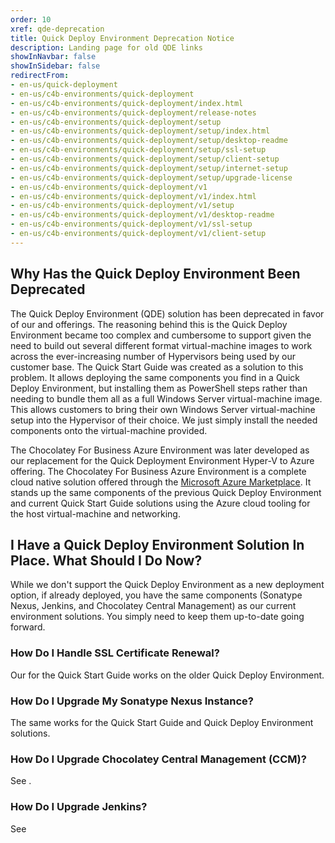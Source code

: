 ```yaml
---
order: 10
xref: qde-deprecation
title: Quick Deploy Environment Deprecation Notice
description: Landing page for old QDE links
showInNavbar: false
showInSidebar: false
redirectFrom:
- en-us/quick-deployment
- en-us/c4b-environments/quick-deployment
- en-us/c4b-environments/quick-deployment/index.html
- en-us/c4b-environments/quick-deployment/release-notes
- en-us/c4b-environments/quick-deployment/setup
- en-us/c4b-environments/quick-deployment/setup/index.html
- en-us/c4b-environments/quick-deployment/setup/desktop-readme
- en-us/c4b-environments/quick-deployment/setup/ssl-setup
- en-us/c4b-environments/quick-deployment/setup/client-setup
- en-us/c4b-environments/quick-deployment/setup/internet-setup
- en-us/c4b-environments/quick-deployment/setup/upgrade-license
- en-us/c4b-environments/quick-deployment/v1
- en-us/c4b-environments/quick-deployment/v1/index.html
- en-us/c4b-environments/quick-deployment/v1/setup
- en-us/c4b-environments/quick-deployment/v1/desktop-readme
- en-us/c4b-environments/quick-deployment/v1/ssl-setup
- en-us/c4b-environments/quick-deployment/v1/client-setup
---
```


## Why Has the Quick Deploy Environment Been Deprecated

The Quick Deploy Environment (QDE) solution has been deprecated in favor of our <Xref title="Chocolatey For Business Quick Start Guide (QSG)" value="c4b-quick-start-guide" /> and <Xref title="Chocolatey For Business Azure Environment" value="c4b-azure" /> offerings. The reasoning behind this is the Quick Deploy Environment became too complex and cumbersome to support given the need to build out several different format virtual-machine images to work across the ever-increasing number of Hypervisors being used by our customer base. The Quick Start Guide was created as a solution to this problem. It allows deploying the same components you find in a Quick Deploy Environment, but installing them as PowerShell steps rather than needing to bundle them all as a full Windows Server virtual-machine image. This allows customers to bring their own Windows Server virtual-machine setup into the Hypervisor of their choice. We just simply install the needed components onto the virtual-machine provided.

The Chocolatey For Business Azure Environment was later developed as our replacement for the Quick Deployment Environment Hyper-V to Azure offering. The Chocolatey For Business Azure Environment is a complete cloud native solution offered through the [Microsoft Azure Marketplace](https://azuremarketplace.microsoft.com/en-us/marketplace/apps/chocolateysoftwareinc1605695330527.c4b_azure_qde). It stands up the same components of the previous Quick Deploy Environment and current Quick Start Guide solutions using the Azure cloud tooling for the host virtual-machine and networking.

## I Have a Quick Deploy Environment Solution In Place. What Should I Do Now?

While we don't support the Quick Deploy Environment as a new deployment option, if already deployed, you have the same components (Sonatype Nexus, Jenkins, and Chocolatey Central Management) as our current environment solutions. You simply need to keep them up-to-date going forward.

### How Do I Handle SSL Certificate Renewal?

Our <Xref title="certificate renewal documentation" value="quick-start-guide-cert-renewal" /> for the Quick Start Guide works on the older Quick Deploy Environment.

### How Do I Upgrade My Sonatype Nexus Instance?

The same <Xref title="Sonatype Nexus upgrade documentation" value="upgrade-nexus" /> works for the Quick Start Guide and Quick Deploy Environment solutions.

### How Do I Upgrade Chocolatey Central Management (CCM)?

See <Xref title="Chocolatey Central Management Upgrade Documentation" value="ccm-upgrade" />.

### How Do I Upgrade Jenkins?

See <Xref title="Jenkins Upgrade Documentation" value="upgrade-jenkins" />

